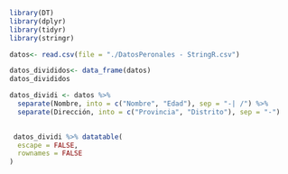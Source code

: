 ```r
library(DT)
library(dplyr)
library(tidyr)
library(stringr)
```

```r
datos<- read.csv(file = "./DatosPeronales - StringR.csv")
```

```r
datos_divididos<- data_frame(datos)
datos_divididos
```

```r
datos_dividi <- datos %>% 
  separate(Nombre, into = c("Nombre", "Edad"), sep = "-| /") %>%
  separate(Dirección, into = c("Provincia", "Distrito"), sep = "-") 
 
```

```r
 datos_dividi %>% datatable(
  escape = FALSE, 
  rownames = FALSE
)
```
